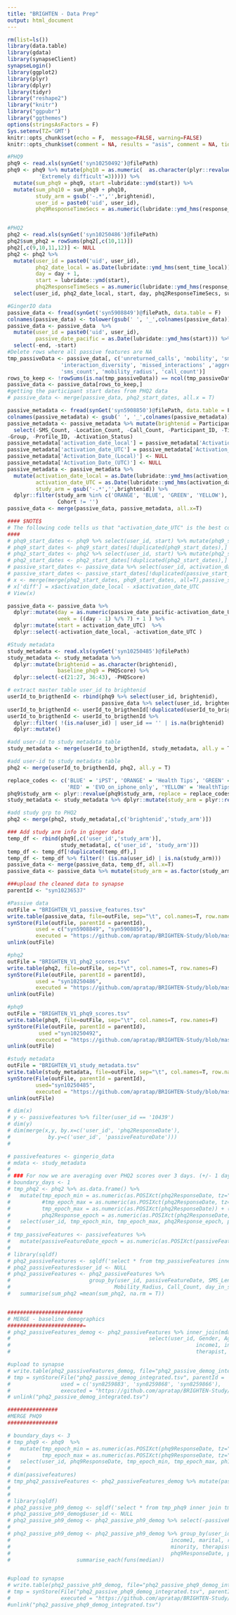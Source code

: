 ```yaml
---
title: "BRIGHTEN - Data Prep"
output: html_document
---
```


```r
rm(list=ls())
library(data.table)
library(gdata)
library(synapseClient)
synapseLogin()
library(ggplot2)
library(plyr)
library(dplyr)
library(tidyr)
library("reshape2")
library("knitr")
library("ggpubr")
library("ggthemes")
options(stringsAsFactors = F)
Sys.setenv(TZ='GMT')
knitr::opts_chunk$set(echo = F,  message=FALSE, warning=FALSE)
knitr::opts_chunk$set(comment = NA, results = "asis", comment = NA, tidy = F)
```



```r
#PHQ9
phq9 <- read.xls(synGet('syn10250492')@filePath)
phq9 <- phq9 %>% mutate(phq10 = as.numeric(  as.character(plyr::revalue(phdis, replace=c('Not difficult at all' = 0, 'Somewhat difficult' = 1, 'Very difficult' = 2,
          'Extremely difficult'=3))))) %>%
  mutate(sum_phq9 = phq9, start =lubridate::ymd(start)) %>% 
  mutate(sum_phq10 = sum_phq9 + phq10,
         study_arm = gsub('-.*','',brightenid),
         user_id = paste0('uid', user_id),
         phq9ResponseTimeSecs = as.numeric(lubridate::ymd_hms(response_utc) - lubridate::ymd_hms(sent_time_utc))) %>% select(user_id, brightenid, study_arm, start, week, phq9ResponseTimeSecs, sum_phq9, sum_phq10)


#PHQ2
phq2 <- read.xls(synGet('syn10250486')@filePath)
phq2$sum_phq2 = rowSums(phq2[,c(10,11)])
phq2[,c(9,10,11,12)] <- NULL
phq2 <- phq2 %>%  
  mutate(user_id = paste0('uid', user_id),
         phq2_date_local = as.Date(lubridate::ymd_hms(sent_time_local)),
         day = day + 1,
         start = lubridate::ymd(start),
         phq2ResponseTimeSecs = as.numeric(lubridate::ymd_hms(response_utc) - lubridate::ymd_hms(sent_time_utc))) %>% 
  select(user_id, phq2_date_local, start, day, phq2ResponseTimeSecs, sum_phq2)

#GingerIO data
passive_data <- fread(synGet('syn5908849')@filePath, data.table = F)
colnames(passive_data) <- tolower(gsub(' ', '_',colnames(passive_data)))
passive_data <- passive_data  %>% 
  mutate(user_id = paste0('uid', user_id),
         passive_date_pacific = as.Date(lubridate::ymd_hms(start))) %>%  
  select(-end, -start)
#Delete rows where all passive features are NA
tmp_passiveData <- passive_data[, c('unreturned_calls', 'mobility', 'sms_length', 'call_duration',
                 'interaction_diversity', 'missed_interactions' ,'aggregate_communication',
                 'sms_count', 'mobility_radius', 'call_count')]
rows_to_keep <- !rowSums(is.na(tmp_passiveData)) == ncol(tmp_passiveData)
passive_data <- passive_data[rows_to_keep,]
#getting the participant start dates from PHQ2 data
# passive_data <- merge(passive_data, phq2_start_dates, all.x = T)

passive_metadata <- fread(synGet('syn5908850')@filePath, data.table = F)
colnames(passive_metadata) <- gsub(' ', '_',colnames(passive_metadata))
passive_metadata <- passive_metadata %>% mutate(brightenid = Participant_ID, user_id = paste0('uid', user_id)) %>%
  select(-SMS_Count, -Location_Count, -Call_Count, -Participant_ID, -Timezone_at_Activation , -Participant_ID, -Survey_Completion_Percentage,
-Group, -Profile_ID, -Activation_Status)
passive_metadata['activation_date_local'] = passive_metadata['Activation_Date_(Local)']
passive_metadata['activation_date_UTC'] = passive_metadata['Activation_Date_(UTC)']
passive_metadata['Activation_Date_(Local)'] <- NULL
passive_metadata['Activation_Date_(UTC)'] <- NULL
passive_metadata <- passive_metadata %>% 
  mutate(activation_date_local = as.Date(lubridate::ymd_hms(activation_date_local)),
         activation_date_UTC = as.Date(lubridate::ymd_hms(activation_date_UTC)),
         study_arm = gsub('-.*','',brightenid)) %>%
  dplyr::filter(study_arm %in% c('ORANGE', 'BLUE', 'GREEN', 'YELLOW'),
                Cohort != '')
passive_data <- merge(passive_data, passive_metadata, all.x=T)

#### $NOTE$
# The following code tells us that "activation_date_UTC" is the best column for # assuming the actual study start date across activities for individuals
####
# phq9_start_dates <- phq9 %>% select(user_id, start) %>% mutate(phq9_start = start) %>% select(-start)
# phq9_start_dates <- phq9_start_dates[!duplicated(phq9_start_dates),] 
# phq2_start_dates <- phq2 %>% select(user_id, start) %>% mutate(phq2_start = start) %>% select(-start)
# phq2_start_dates <- phq2_start_dates[!duplicated(phq2_start_dates),]
# passive_start_dates <- passive_data %>% select(user_id, activation_date_local, activation_date_UTC)
# passive_start_dates <- passive_start_dates[!duplicated(passive_start_dates),]
# x <- merge(merge(phq2_start_dates, phq9_start_dates, all=T),passive_start_dates, all=T )
# x['diff'] = x$activation_date_local - x$activation_date_UTC
# View(x)

passive_data <- passive_data %>% 
  dplyr::mutate(day = as.numeric(passive_date_pacific-activation_date_UTC) + 1 ,
                week = ((day - 1) %/% 7) + 1 ) %>%
  dplyr::mutate(start = activation_date_UTC)  %>%
  dplyr::select(-activation_date_local, -activation_date_UTC )

#Study metadata
study_metadata <- read.xls(synGet('syn10250485')@filePath)
study_metadata <- study_metadata %>% 
  dplyr::mutate(brightenid = as.character(brightenid),
                baseline_phq9 = PHQScore) %>%
  dplyr::select(-c(21:27, 36:43), -PHQScore)

# extract master table user_id to brightenid
userId_to_brigthenId <- rbind(phq9 %>% select(user_id, brightenid), 
                              passive_data %>% select(user_id, brightenid))
userId_to_brigthenId <- userId_to_brigthenId[!duplicated(userId_to_brigthenId),]
userId_to_brigthenId <- userId_to_brigthenId %>% 
  dplyr::filter( !(is.na(user_id) | user_id == '' | is.na(brightenid) | brightenid == '')) %>%
  dplyr::mutate()

#add user-id to study metadata table
study_metadata <- merge(userId_to_brigthenId, study_metadata, all.y = T)

#add user-id to study metadata table
phq2 <- merge(userId_to_brigthenId, phq2, all.y = T)
```


```r
replace_codes <- c('BLUE' = 'iPST', 'ORANGE' = 'Health Tips', 'GREEN' = 'Akili',
                   'RED' = 'EVO_on_iphone_only', 'YELLOW' = 'HealthTips_on_Android')
phq9$study_arm <- plyr::revalue(phq9$study_arm, replace = replace_codes)
study_metadata <- study_metadata %>% dplyr::mutate(study_arm = plyr::revalue(Studygroup, replace = replace_codes)) %>% dplyr::select(-Studygroup)
```


```r
#add study grp to PHQ2
phq2 <- merge(phq2, study_metadata[,c('brightenid','study_arm')])

### Add study arm info in ginger data
temp_df <- rbind(phq9[,c('user_id','study_arm')],
                 study_metadata[, c('user_id', 'study_arm')])
temp_df <- temp_df[!duplicated(temp_df),]
temp_df <- temp_df %>% filter(! (is.na(user_id) | is.na(study_arm)))
passive_data <- merge(passive_data, temp_df, all.x=T)
passive_data <- passive_data %>% mutate(study_arm = as.factor(study_arm))
```

```r
###upload the cleaned data to synapse
parentId <- "syn10236537"

#Passive data
outFile = "BRIGHTEN_V1_passive_features.tsv"
write.table(passive_data, file=outFile, sep="\t", col.names=T, row.names=F)
synStore(File(outFile, parentId = parentId),
         used = c("syn5908849", "syn5908850"),
         executed = "https://github.com/apratap/BRIGHTEN-Study/blob/master/dataPrep.Rmd")
unlink(outFile)

#phq2
outFile = "BRIGHTEN_V1_phq2_scores.tsv"
write.table(phq2, file=outFile, sep="\t", col.names=T, row.names=F)
synStore(File(outFile, parentId = parentId),
         used = "syn10250486",
         executed = "https://github.com/apratap/BRIGHTEN-Study/blob/master/dataPrep.Rmd")
unlink(outFile)

#phq9
outFile = "BRIGHTEN_V1_phq9_scores.tsv"
write.table(phq9, file=outFile, sep="\t", col.names=T, row.names=F)
synStore(File(outFile, parentId = parentId),
          used ="syn10250492",
         executed = "https://github.com/apratap/BRIGHTEN-Study/blob/master/dataPrep.Rmd")
unlink(outFile)

#study metadata
outFile = "BRIGHTEN_V1_study_metadata.tsv"
write.table(study_metadata, file=outFile, sep="\t", col.names=T, row.names=F)
synStore(File(outFile, parentId = parentId),
         used="syn10250485",
         executed = "https://github.com/apratap/BRIGHTEN-Study/blob/master/dataPrep.Rmd")
unlink(outFile)
```




```r

# dim(x)
# y <- passivefeatures %>% filter(user_id == '10439')
# dim(y)
# dim(merge(x,y, by.x=c('user_id', 'phq2ResponseDate'), 
#            by.y=c('user_id', 'passiveFeatureDate')))
# 

# passivefeatures <- gingerio_data
# mdata <- study_metadata
# 
# ### For now we are averaging over PHQ2 scores over 3 days. (+/- 1 day from passive data entry)
# boundary_days <- 1
# tmp_phq2 <- phq2 %>% as.data.frame() %>% 
#   mutate(tmp_epoch_min = as.numeric(as.POSIXct(phq2ResponseDate, tz="UTC")) + (boundary_days*24*60*60),
#          #tmp_epoch_max = as.numeric(as.POSIXct(phq2ResponseDate, tz="UTC")) + (boundary_days*24*60*60),
#          tmp_epoch_max = as.numeric(as.POSIXct(phq2ResponseDate)) + (boundary_days*24*60*60),
#          phq2Response_epoch = as.numeric(as.POSIXct(phq2ResponseDate, tz="UTC"))) %>% 
#   select(user_id, tmp_epoch_min, tmp_epoch_max, phq2Response_epoch, phq2ResponseDate, sum_phq2)
# 
# tmp_passiveFeatures <- passivefeatures %>% 
#   mutate(passiveFeatureDate_epoch = as.numeric(as.POSIXct(passiveFeatureDate , tz="UTC"))) %>% select(-study_arm)
# 
# library(sqldf)
# phq2_passiveFeatures <- sqldf('select * from tmp_passiveFeatures inner join tmp_phq2 on tmp_passiveFeatures.user_id == tmp_phq2.user_id where tmp_passiveFeatures.passiveFeatureDate_epoch between tmp_phq2.tmp_epoch_min and tmp_phq2.tmp_epoch_max')
# phq2_passiveFeatures$user_id <- NULL
# phq2_passiveFeatures <- phq2_passiveFeatures %>%
#                         group_by(user_id, passiveFeatureDate, SMS_Length, Unreturned_Calls, Call_Duration,     Mobility, Interaction_Diversity, Missed_Interactions, Aggregate_Communication, SMS_Count,
#                                 Mobility_Radius, Call_Count, day_in_study, week_in_study) %>% 
#   summarise(sum_phq2 =mean(sum_phq2, na.rm = T))


########################
# MERGE - baseline demographics
########################=
# phq2_passiveFeatures_demog <- phq2_passiveFeatures %>% inner_join(mdata %>% mutate(user_id = as.character(user_id)) %>%
#                                            select(user_id, Gender, Age, PHQScore, State, education, employed,
#                                                           income1, income2, marital, race, ordinalincome, minority,
#                                                           therapist, book))

#upload to synapse
# write.table(phq2_passiveFeatures_demog, file="phq2_passive_demog_integrated.tsv", sep="\t",row.names = F, quote=F, col.names = T)
# tmp = synStore(File("phq2_passive_demog_integrated.tsv", parentId = 'syn7211114'),
#                used = c('syn8259883', 'syn8259868', 'syn8259866'),
#                executed = "https://github.com/apratap/BRIGHTEN-Study/blob/master/dataPrep.Rmd")
# unlink("phq2_passive_demog_integrated.tsv")

################
#MERGE PHQ9
################

# boundary_days <- 3
# tmp_phq9 <- phq9  %>% 
#   mutate(tmp_epoch_min = as.numeric(as.POSIXct(phq9ResponseDate, tz="UTC")) - (boundary_days*24*60*60),
#          tmp_epoch_max = as.numeric(as.POSIXct(phq9ResponseDate, tz="UTC")) + (boundary_days*24*60*60)) %>%
#   select(user_id, phq9ResponseDate, tmp_epoch_min, tmp_epoch_max, ph1,ph2,ph3,ph4,ph5,ph6,ph7,ph8,ph9,sum_phq9) %>% filter(user_id %in% phq2_passiveFeatures$user_id)
# 
# dim(passivefeatures)
# tmp_phq2_passiveFeatures <- phq2_passiveFeatures_demog %>% mutate(passiveFeatureDate_epoch = as.numeric(as.POSIXct(passiveFeatureDate, tz="UTC")))
# 
# 
# library(sqldf)
# phq2_passive_ph9_demog <- sqldf('select * from tmp_phq9 inner join tmp_phq2_passiveFeatures on tmp_phq2_passiveFeatures.user_id == tmp_phq9.user_id where tmp_phq2_passiveFeatures.passiveFeatureDate_epoch between tmp_phq9.tmp_epoch_min and tmp_phq9.tmp_epoch_max')
# phq2_passive_ph9_demog$user_id <- NULL
# phq2_passive_ph9_demog <- phq2_passive_ph9_demog %>% select(-passiveFeatureDate_epoch, -tmp_epoch_min, -tmp_epoch_max, -passiveFeatureDate, -State, -income2)
# 
# phq2_passive_ph9_demog <- phq2_passive_ph9_demog %>% group_by(user_id, Gender, Age, PHQScore, education, employed, 
#                                                   income1, marital, race, ordinalincome,
#                                                   minority, therapist, book, 
#                                                   phq9ResponseDate, ph1, ph2, ph3, ph4, ph5, ph6, ph7, ph8, ph9, sum_phq9) %>%
#                     summarise_each(funs(median))


#upload to synapse
# write.table(phq2_passive_ph9_demog, file="phq2_passive_phq9_demog_integrated.tsv", sep="\t",row.names = F, quote=F, col.names = T)
# tmp = synStore(File("phq2_passive_phq9_demog_integrated.tsv", parentId = 'syn7211114'),
#                executed = "https://github.com/apratap/BRIGHTEN-Study/blob/master/dataPrep.Rmd")
#unlink("phq2_passive_phq9_demog_integrated.tsv")
```
